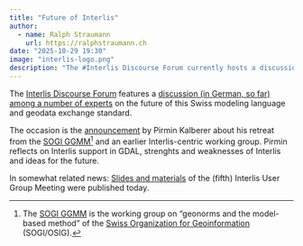 ```yaml
---
title: "Future of Interlis"
author:
  - name: Ralph Straumann
    url: https://ralphstraumann.ch
date: "2025-10-29 19:30"
image: "interlis-logo.png"
description: "The #Interlis Discourse Forum currently hosts a discussion among experts reflecting on strengths and weaknesses and the future of the #datamodeling and #dataexchange #standard. Meanwhile, materials for the upcoming Interlis User Group Meeting were published today, continuing the community’s dialogue on Interlis development and practice."
---
```


The [Interlis Discourse Forum](https://interlis.discourse.group) features a 
[discussion (in German, so far) among a number of experts](https://interlis.discourse.group/t/gedanken-zur-zukunft-von-interlis/448/6) on the future of this Swiss modeling 
language and geodata exchange standard.

The occasion is the [announcement](https://blog.sourcepole.ch/2025/10/24/gedanken-zur-zukunft-von-interlis/) 
by Pirmin Kalberer about his retreat from the [SOGI GGMM](Geonormen und 
modellbasierte Methode (GGMM))[^sogiggm] and an earlier Interlis-centric 
working group. Pirmin reflects on Interlis support in GDAL, strenghts and 
weaknesses of Interlis and ideas for the future.

In somewhat related news: [Slides and materials](https://interlis.discourse.group/t/v-interlis-anwender-innen-treffen-rencontre-des-utilisateurs-interlis/424/9) 
of the (fifth) Interlis User Group Meeting were published today.

[^sogiggm]: The [SOGI GGMM](https://www.sogi.ch/de/netzwerke/standards) is the 
working group on "geonorms and the model-based method" of the [Swiss 
Organization for Geoinformation](https://www.sogi.ch/en) (SOGI/OSIG).

